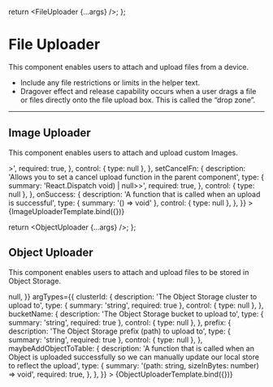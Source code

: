 
<Meta title="Features/File Uploader" />

  return <FileUploader {...args} />;
};

# File Uploader

This component enables users to attach and upload files from a device.

- Include any file restrictions or limits in the helper text.
- Dragover effect and release capability occurs when a user drags a file or files directly onto the file upload box. This is called the “drop zone”.

---

## Image Uploader

This component enables users to attach and upload custom Images.

<Canvas>
  <Story
    name="Image Uploader"
    args={{
      label: 'file upload',
      region: 'us-east-1',
      description: 'My Ubuntu Image for Production',
      dropzoneDisabled: false,
      apiError: undefined,
      setErrors: undefined,
      setCancelFn: undefined,
      onSuccess: undefined,
    }}
    argTypes={{
      label: {
        description:
          'The label of the upload that will be sent to the Linode API (used for Image uploads)',
        type: { summary: 'string', required: true },
        control: { type: null },
      },
      region: {
        description: 'The region ID to upload the file to',
        type: { summary: 'string', required: true },
        control: { type: null },
      },
      description: {
        description:
          'The description of the upload that will be sent to the Linode API (used for Image uploads)',
        type: { summary: 'string' },
        control: { type: null },
      },
      dropzoneDisabled: {
        description: 'Disables the ability to select file(s) to upload',
        type: { summary: 'boolean', required: true },
        table: {
          defaultValue: {
            summary: false,
          },
        },
      },
      apiError: {
        description: 'An error to display if an upload error occoured',
        type: { summary: 'string | undefined', name: 'string', required: true },
        control: { type: null },
      },
      setErrors: {
        description:
          'A function that allows you to set an error value in the parent component',
        type: {
          summary:
            'React.Dispatch<React.SetStateAction<APIError[] | undefined>>',
          required: true,
        },
        control: { type: null },
      },
      setCancelFn: {
        description:
          'Allows you to set a cancel upload function in the parent component',
        type: {
          summary: 'React.Dispatch<React.SetStateAction<(() => void) | null>>',
          required: true,
        },
        control: { type: null },
      },
      onSuccess: {
        description: 'A function that is called when an upload is successful',
        type: { summary: '() => void' },
        control: { type: null },
      },
    }}
  >
    {ImageUploaderTemplate.bind({})}
  </Story>
</Canvas>

<ArgsTable story="Image Uploader" sort="requiredFirst"/>

  return <ObjectUploader {...args} />;
};

## Object Uploader

This component enables users to attach and upload files to be stored in Object Storage.

<Canvas>
  <Story
    name="Object Uploader"
    args={{
      clusterId: 'us-east',
      bucketName: 'my-bucket',
      prefix: '/',
      maybeAddObjectToTable: () => null,
    }}
    argTypes={{
      clusterId: {
        description: 'The Object Storage cluster to upload to',
        type: { summary: 'string', required: true },
        control: { type: null },
      },
      bucketName: {
        description: 'The Object Storage bucket to upload to',
        type: { summary: 'string', required: true },
        control: { type: null },
      },
      prefix: {
        description: 'The Object Storage prefix (path) to upload to',
        type: { summary: 'string', required: true },
        control: { type: null },
      },
      maybeAddObjectToTable: {
        description:
          'A function that is called when an Object is uploaded successfully so we can manually update our local store to reflect the upload',
        type: {
          summary: '(path: string, sizeInBytes: number) => void',
          required: true,
        },
      },
    }}
  >
    {ObjectUploaderTemplate.bind({})}
  </Story>
</Canvas>

<ArgsTable story="Object Uploader" sort="requiredFirst"/>

